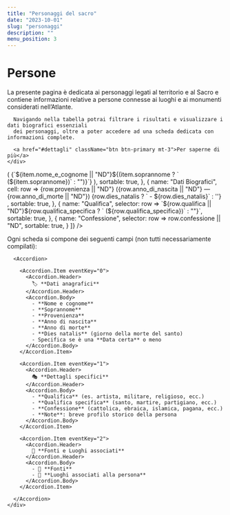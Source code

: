 ```yaml
---
title: "Personaggi del sacro"
date: "2023-10-01"
slug: "personaggi"
description: ""
menu_position: 3
---
```



# Persone

<Row className="my-4">
  <Col md={12}>
    <div className="bg-light p-4 rounded shadow-sm text-center">
      La presente pagina è dedicata ai personaggi legati al territorio e al Sacro e contiene informazioni
      relative a persone connesse ai luoghi e ai monumenti considerati nell’Atlante.

      Navigando nella tabella potrai filtrare i risultati e visualizzare i dati biografici essenziali 
      dei personaggi, oltre a poter accedere ad una scheda dedicata con informazioni complete.

      <a href="#dettagli" className="btn btn-primary mt-3">Per saperne di più</a>
    </div>
  </Col>
</Row>


<Row className="my-4">
<Col md={12}>
<DataTb
  source={{
    dTable: "persona",
    // Aggiungiamo 'fields' per includere anche la relazione con 'fonti'
    dQueryString: "limit=-1&offset=0&fields=*,fonti.fonte_id.titolo_completo",
  }}
  striped={true}
  className="data-table shadow"
  columns={[
    {
      name: "Personaggio",
      selector: item => (
        <Link to={`/personaggio/?tb=persona&id=${item.id}`}>
          {`${item.nome_e_cognome || "ND"}${(item.soprannome ? ` (${item.soprannome})` : "")}`}
        </Link>
      ),
      sortable: true,
    },
    {
      name: "Dati Biografici",
      cell: row => <span className={row.data_certa ? "" : "red-text"}>
        {row.provenienza || "ND"} ({row.anno_di_nascita || "ND"} — {row.anno_di_morte || "ND"}) {row.dies_natalis ? ` - ${row.dies_natalis}` : ''}
      </span>,
      sortable: true,
    },
    {
      name: "Qualifica",
      selector: row => `${row.qualifica || "ND"}${row.qualifica_specifica ? ` (${row.qualifica_specifica})` : ""}`,
      sortable: true,
    },
    {
      name: "Confessione",
      selector: row => row.confessione || "ND",
      sortable: true,
    }
  ]}
/>
</Col>
</Row>

<Row className="my-4" id="dettagli">
  <Col md={12}>
    <div className="bg-light p-4 rounded shadow-sm">
      <p className="text-center">
        Ogni scheda si compone dei seguenti campi (non tutti necessariamente compilati):
      </p>

      <Accordion>
        
        <Accordion.Item eventKey="0">
          <Accordion.Header>
            🏷️ **Dati anagrafici**
          </Accordion.Header>
          <Accordion.Body>
            - **Nome e cognome**
            - **Soprannome**
            - **Provenienza**
            - **Anno di nascita**
            - **Anno di morte**
            - **Dies natalis** (giorno della morte del santo)
            - Specifica se è una **Data certa** o meno
          </Accordion.Body>
        </Accordion.Item>

        <Accordion.Item eventKey="1">
          <Accordion.Header>
            🎭 **Dettagli specifici**
          </Accordion.Header>
          <Accordion.Body>
            - **Qualifica** (es. artista, militare, religioso, ecc.)
            - **Qualifica specifica** (santo, martire, partigiano, ecc.)
            - **Confessione** (cattolica, ebraica, islamica, pagana, ecc.)
            - **Note**: breve profilo storico della persona
          </Accordion.Body>
        </Accordion.Item>

        <Accordion.Item eventKey="2">
          <Accordion.Header>
            📜 **Fonti e Luoghi associati**
          </Accordion.Header>
          <Accordion.Body>
            - 🔗 **Fonti**
            - 🔗 **Luoghi associati alla persona**
          </Accordion.Body>
        </Accordion.Item>
        
      </Accordion>
    </div>
  </Col>
</Row>
